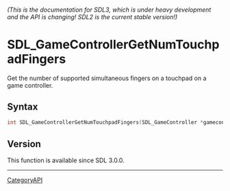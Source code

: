====== (This is the documentation for SDL3, which is under heavy development and the API is changing! SDL2 is the current stable version!) ======
= SDL_GameControllerGetNumTouchpadFingers =

Get the number of supported simultaneous fingers on a touchpad on a game controller.

== Syntax ==

<syntaxhighlight lang='c'>
int SDL_GameControllerGetNumTouchpadFingers(SDL_GameController *gamecontroller, int touchpad);
</syntaxhighlight>

== Version ==

This function is available since SDL 3.0.0.

----
[[CategoryAPI]]


